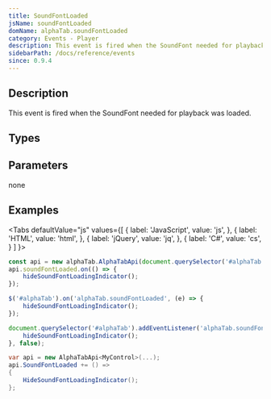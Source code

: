 ```yaml
---
title: SoundFontLoaded
jsName: soundFontLoaded
domName: alphaTab.soundFontLoaded
category: Events - Player
description: This event is fired when the SoundFont needed for playback was loaded.
sidebarPath: /docs/reference/events
since: 0.9.4
---
```



## Description
This event is fired when the SoundFont needed for playback was loaded.    

<EventDescription metadata={metadata} />

## Types

<TypeTable>
    <TypeRow type="net" name="Action" />    
    <TypeRow type="js" name="function()" />    
</TypeTable>

## Parameters
none

## Examples

<Tabs
  defaultValue="js"
  values={[
    { label: 'JavaScript', value: 'js', },
    { label: 'HTML', value: 'html', },
    { label: 'jQuery', value: 'jq', },
    { label: 'C#', value: 'cs', }
  ]
}>
<TabItem value="js">

```js
const api = new alphaTab.AlphaTabApi(document.querySelector('#alphaTab'));
api.soundFontLoaded.on(() => {
    hideSoundFontLoadingIndicator();
});
```

</TabItem>
<TabItem value="jq">

```js
$('#alphaTab').on('alphaTab.soundFontLoaded', (e) => {
    hideSoundFontLoadingIndicator();
});
```

</TabItem>
<TabItem value="html">

```js
document.querySelector('#alphaTab').addEventListener('alphaTab.soundFontLoaded', () => {
    hideSoundFontLoadingIndicator();
}, false);
```

</TabItem>
<TabItem value="cs">

```cs
var api = new AlphaTabApi<MyControl>(...);
api.SoundFontLoaded += () => 
{
    HideSoundFontLoadingIndicator();
};
```

</TabItem>
</Tabs>